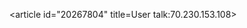 <article id="20267804" title=User talk:70.230.153.108>
	<talkpage id="20267804" title="User talk:70.230.153.108">
{{ISP|[[AT&amp;T Internet Services]]}}
	</talkpage>
</article>